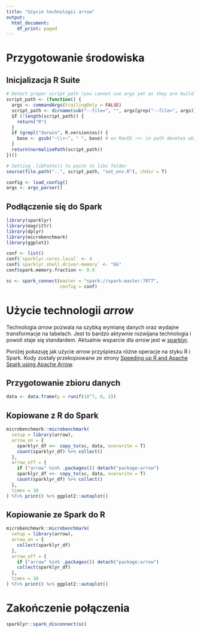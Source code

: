 ```yaml
---
title: "Użycie technologii arrow"
output:
  html_document:
    df_print: paged
---
```


# Przygotowanie środowiska 

## Inicjalizacja R Suite

```r
# Detect proper script_path (you cannot use args yet as they are build with tools in set_env.r)
script_path <- (function() {
  args <- commandArgs(trailingOnly = FALSE)
  script_path <- dirname(sub("--file=", "", args[grep("--file=", args)]))
  if (!length(script_path)) {
    return("R")
  }
  if (grepl("darwin", R.version$os)) {
    base <- gsub("~\\+~", " ", base) # on MacOS ~+~ in path denotes whitespace
  }
  return(normalizePath(script_path))
})()

# Setting .libPaths() to point to libs folder
source(file.path("..", script_path, "set_env.R"), chdir = T)

config <- load_config()
args <- args_parser()
```

## Podłączenie się do Spark

```r
library(sparklyr)
library(magrittr)
library(dplyr)
library(microbenchmark)
library(ggplot2)

conf <- list()
conf$`sparklyr.cores.local` <- 4
conf$`sparklyr.shell.driver-memory` <- "6G"
conf$spark.memory.fraction <- 0.9

sc <- spark_connect(master = "spark://spark-master:7077", 
                    config = conf)
```

# Użycie technologii *arrow*

Technologia *arrow* pozwala na szybką wymianę danych oraz wydajne transformacje na tabelach. Jest to bardzo aktywnie rozwijana technologia i powoli staje się standardem. Aktualnie wsparcie dla *arrow* jest w [sparklyr](https://github.com/rstudio/sparklyr).

Poniżej pokazuję jak użycie *arrow* przyśpiesza różne operacje na styku R i Spark. Kody zostały przekopiowane ze strony [Speeding up R and Apache Spark using Apache Arrow](https://arrow.apache.org/blog/2019/01/25/r-spark-improvements/).

## Przygotowanie zbioru danych

```r
data <- data.frame(y = runif(10^7, 0, 1))
```

## Kopiowane z R do Spark

```r
microbenchmark::microbenchmark(
  setup = library(arrow),
  arrow_on = {
    sparklyr_df <<- copy_to(sc, data, overwrite = T)
    count(sparklyr_df) %>% collect()
  },
  arrow_off = {
    if ("arrow" %in% .packages()) detach("package:arrow")
    sparklyr_df <<- copy_to(sc, data, overwrite = T)
    count(sparklyr_df) %>% collect()
  },
  times = 10
) %T>% print() %>% ggplot2::autoplot()
```

## Kopiowanie ze Spark do R

```r
microbenchmark::microbenchmark(
  setup = library(arrow),
  arrow_on = {
    collect(sparklyr_df)
  },
  arrow_off = {
    if ("arrow" %in% .packages()) detach("package:arrow")
    collect(sparklyr_df)
  },
  times = 10
) %T>% print() %>% ggplot2::autoplot()
```


# Zakończenie połączenia 

```r
sparklyr::spark_disconnect(sc)
```

